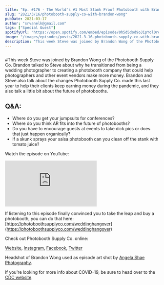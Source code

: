 ```yaml
---
title: "Ep. #176 - The World's #1 Most Stank Proof Photobooth with Brandon Wong of the Photobooth Supply Co."
slug: "2021/3/16/photobooth-supply-co-with-brandon-wong"
pubDate: 2021-03-17
author: "srvanelk@gmail.com"
tags: ["Special Guest"]
spotifyUrl: "https://open.spotify.com/embed/episode/0h5dSdod9oJipYol0rqBqp?utm_source=generator"
image: "/images/episodes/posts/2021-3-16-photobooth-supply-co-with-brandon-wong/BrandonWong_Headshot.webp"
description: "This week Steve was joined by Brandon Wong of the Photobooth Supply Co. Brandon talked to Steve about why he transitioned from being a wedding photographer to creating a photobooth company that could help photographers and other event vendors make more money. Brandon and Steve also talk about the changes Photobooth Supply Co. made this last year to help their clients keep earning money during the pandemic, and they also talk a little bit about the future of photobooths."
---
```


<figure>
  <img src="/images/episodes/posts/2021-3-16-photobooth-supply-co-with-brandon-wong/BrandonWong_Headshot.webp" alt="" />
</figure>
<SpotifyEmbed
  spotifyUrl={frontmatter.spotifyUrl}
  coverImage={frontmatter.image}
  coverAlt={frontmatter.title}
  title="Wedding Photo Hangover"
  subtitle="Tap to load this episode"
/>

#This week Steve was joined by Brandon Wong of the Photobooth Supply Co. Brandon talked to Steve about why he transitioned from being a wedding photographer to creating a photobooth company that could help photographers and other event vendors make more money. Brandon and Steve also talk about the changes Photobooth Supply Co. made this last year to help their clients keep earning money during the pandemic, and they also talk a little bit about the future of photobooths.

## Q&A:
- Where do you get your jumpsuits for conferences?
- Where do you think AR fits into the future of photobooths?
- Do you have to encourage guests at events to take dick pics or does that just happen organically?
- If a skunk sprays your salsa photobooth can you clean off the stank with tomato juice?

Watch the episode on YouTube:
<iframe src="https://www.youtube.com/embed/AjDQXRXxh9Q" frameborder="0" allow="autoplay; encrypted-media" allowfullscreen></iframe>

If listening to this episode finally convinced you to take the leap and buy a photobooth, you can do that here: [https://photoboothsupplyco.com/weddinghangover](https://photoboothsupplyco.com/weddinghangover)

Check out Photobooth Supply Co. online:

[Website](https://photoboothsupplyco.com/), [Instagram](https://www.instagram.com/photoboothsupplyco/), [Facebook](https://www.facebook.com/pbsupplyco/), [Twitter](https://twitter.com/pbsupplyco)

Headshot of Brandon Wong used as episode art shot by [Angela Shae Photography](https://angelashae.com/).

If you're looking for more info about COVID-19, be sure to head over to the [CDC website](https://www.cdc.gov/coronavirus/2019-ncov/index.html).
